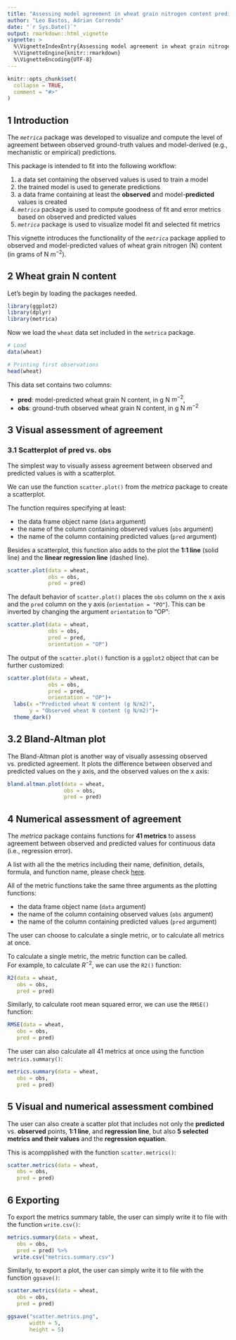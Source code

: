 ```yaml
---
title: "Assessing model agreement in wheat grain nitrogen content prediction - a use case"
author: "Leo Bastos, Adrian Correndo"
date: "`r Sys.Date()`"
output: rmarkdown::html_vignette
vignette: >
  %\VignetteIndexEntry{Assessing model agreement in wheat grain nitrogen content prediction - a use case}
  %\VignetteEngine{knitr::rmarkdown}
  %\VignetteEncoding{UTF-8}
---
```


```r
knitr::opts_chunk$set(
  collapse = TRUE,
  comment = "#>"
)
```

## 1 Introduction  
The *`metrica`* package was developed to visualize and compute the level of agreement between observed ground-truth values and model-derived (e.g., mechanistic or empirical) predictions. 

This package is intended to fit into the following workflow:  

1. a data set containing the observed values is used to train a model  
2. the trained model is used to generate predictions  
3. a data frame containing at least the **observed** and model-**predicted** values is created  
4. *`metrica`* package is used to compute goodness of fit and error metrics based on observed and predicted values  
5. *`metrica`* package is used to visualize model fit and selected fit metrics  

This vignette introduces the functionality of the *`metrica`* package applied to observed and model-predicted values of wheat grain nitrogen (N) content (in grams of N $m^{-2}$).  

## 2 Wheat grain N content  
Let's begin by loading the packages needed.  
```r
library(ggplot2)
library(dplyr)
library(metrica)
```

Now we load the `wheat` data set included in the `metrica` package.
```r
# Load
data(wheat)

# Printing first observations
head(wheat)
```

This data set contains two columns:  

- **pred**: model-predicted wheat grain N content, in g N $m^{-2}$,  
- **obs**: ground-truth observed wheat grain N content, in g N $m^{-2}$  

## 3 Visual assessment of agreement  
### 3.1 Scatterplot of pred vs. obs  
The simplest way to visually assess agreement between observed and predicted values is with a scatterplot.  

We can use the function `scatter.plot()` from the *metrica* package to create a scatterplot.  

The function requires specifying at least:  

- the data frame object name (`data` argument)
- the name of the column containing observed values (`obs` argument)  
- the name of the column containing predicted values (`pred` argument)  

Besides a scatterplot, this function also adds to the plot the **1:1 line** (solid line) and the **linear regression line** (dashed line).  

```r
scatter.plot(data = wheat, 
             obs = obs, 
             pred = pred)
```

The default behavior of `scatter.plot()` places the `obs` column on the x axis and the `pred` column on the y axis (`orientation = "PO"`). This can be inverted by changing the argument `orientation` to "OP":    
```r
scatter.plot(data = wheat, 
             obs = obs, 
             pred = pred,
             orientation = "OP")
```


The output of the `scatter.plot()` function is a `ggplot2` object that can be further customized:  
```r
scatter.plot(data = wheat, 
             obs = obs, 
             pred = pred,
             orientation = "OP")+
  labs(x ="Predicted wheat N content (g N/m2)",
       y = "Observed wheat N content (g N/m2)")+
  theme_dark()
```

## 3.2 Bland-Altman plot  
The Bland-Altman plot is another way of visually assessing observed vs. predicted agreement. It plots the difference between observed and predicted values on the y axis, and the observed values on the x axis:  

```r
bland.altman.plot(data = wheat,
                  obs = obs, 
                  pred = pred)
```

## 4 Numerical assessment of agreement  
The *metrica* package contains functions for **41 metrics** to assess agreement between observed and predicted values for continuous data (i.e., regression error).  

A list with all the the metrics including their name, definition, details, formula, and function name, please check [here](www.addalinkhere.metrica).  

All of the metric functions take the same three arguments as the plotting functions:  

- the data frame object name (`data` argument)
- the name of the column containing observed values (`obs` argument)  
- the name of the column containing predicted values (`pred` argument)  

The user can choose to calculate a single metric, or to calculate all metrics at once.  

To calculate a single metric, the metric function can be called.  
For example, to calculate $R^{-2}$, we can use the `R2()` function:  
```r
R2(data = wheat,
   obs = obs, 
   pred = pred)
```

Similarly, to calculate root mean squared error, we can use the `RMSE()` function:  
```r
RMSE(data = wheat,
   obs = obs, 
   pred = pred)
```

The user can also calculate all 41 metrics at once using the function `metrics.summary()`:  
```r
metrics.summary(data = wheat,
   obs = obs, 
   pred = pred) 
```

## 5 Visual and numerical assessment combined  
The user can also create a scatter plot that includes not only the **predicted** vs. **observed** points, **1:1 line**, and **regression line**, but also **5 selected metrics and their values** and the **regression equation**.  

This is acompplished with the function `scatter.metrics()`:  

```r
scatter.metrics(data = wheat,
   obs = obs, 
   pred = pred)
```

## 6 Exporting  
To export the metrics summary table, the user can simply write it to file with the function `write.csv()`:  

```r
metrics.summary(data = wheat,
   obs = obs, 
   pred = pred) %>%
  write.csv("metrics.summary.csv")

```


Similarly, to export a plot, the user can simply write it to file with the function `ggsave()`:  

```r
scatter.metrics(data = wheat,
   obs = obs, 
   pred = pred)

ggsave("scatter.metrics.png",
       width = 5,
       height = 5)
```


